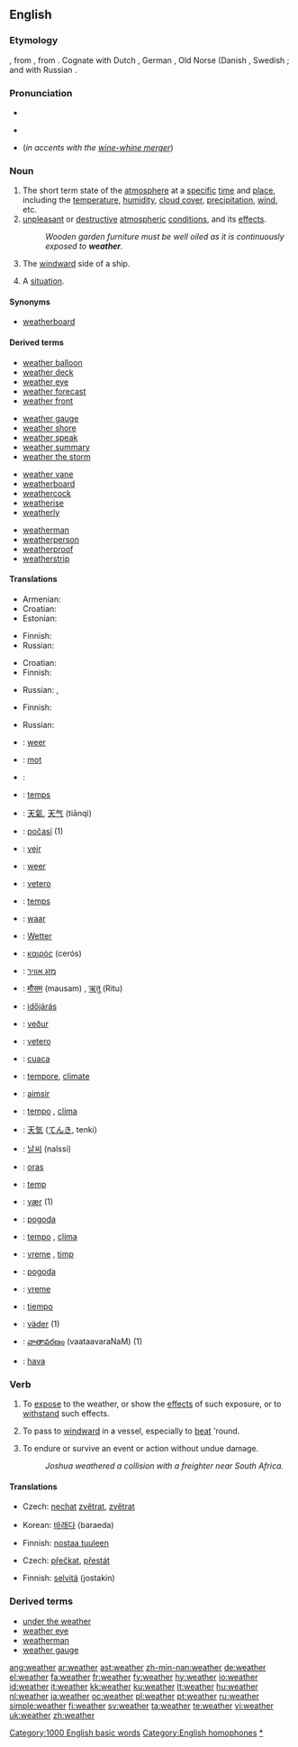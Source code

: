 {{wikipedia}}
==English==

===Etymology===
{{etyl|ang}} {{term|weder|lang=ang}}, from {{proto|Germanic|weđrom}}, from {{proto|Indo-European|wedʰrom}}.  Cognate with Dutch {{term|weer}}, German {{term|Wetter}}, Old Norse {{term|veðr}} (Danish {{term|vejr}}, Swedish {{term|väder}}; and with Russian {{term|вёдро||fair weather}}.

===Pronunciation===
* {{IPA|/ˈwɛðɚ/}}
* {{audio|en-us-weather.ogg|Audio (US)}}
*: {{rhymes|ɛðə(r)}}
* {{homophones|wether|whether}} (''in accents with the [[wine-whine merger]]'')

===Noun===
{{en-noun|s|-}}

# The short term state of the [[atmosphere]] at a [[specific]] [[time]] and [[place]], including the [[temperature]], [[humidity]], [[cloud cover]], [[precipitation]], [[wind]], etc.
# [[unpleasant]] or [[destructive]] [[atmospheric]] [[condition]]s, and its [[effect]]s.
#: ''Wooden garden furniture must be well oiled as it is continuously exposed to '''weather'''.''
# {{nautical}} The [[windward]] side of a ship.
# {{countable|figurative}} A [[situation]].

====Synonyms====
* {{sense|windward side}} [[weatherboard]]

====Derived terms====
{{top4}}
* [[weather balloon]]
* [[weather deck]]
* [[weather eye]]
* [[weather forecast]]
* [[weather front]]
{{mid4}}
* [[weather gauge]]
* [[weather shore]]
* [[weather speak]]
* [[weather summary]]
* [[weather the storm]]
{{mid4}}
* [[weather vane]]
* [[weatherboard]]
* [[weathercock]]
* [[weatherise]]
* [[weatherly]]
{{mid4}}
* [[weatherman]]
* [[weatherperson]]
* [[weatherproof]]
* [[weatherstrip]]
{{bottom}}

====Translations====
{{trans-top|state of the atmosphere}}
* Armenian: {{t|hy|եղանակ|sc=Armn|tr=eġanak}}
* Croatian: {{t|hr|vrijeme|alt=vrijéme|n}}
* Estonian: {{t|et|ilm}}
{{trans-mid}}
* Finnish: {{t|fi|sää}}
* Russian: {{t|ru|погода|f|sc=Cyrl|tr=pogóda}}
{{trans-bottom}}

{{trans-top|unpleasant or destructive atmospheric conditions}}
* Croatian: {{t|hr|vrijeme|alt=vrijéme|n}}
* Finnish: {{t|fi|sää|alt=säät|p}}
{{trans-mid}}
* Russian: {{t|ru|непогода|f|sc=Cyrl|tr=n'epogóda}}, {{t|ru|ненастье|n|sc=Cyrl|tr=n'enást'je}}
{{trans-bottom}}

{{trans-top|nautical: windward side of a ship}}
* Finnish: {{t|fi|ylähanka}}
{{trans-mid}}
* Russian: {{t|ru|наветренная сторона|f|sc=Cyrl|tr=nav'étr'ennaja storoná}}
{{trans-bottom}}

{{trans-see|situation}}

{{checktrans-top}}
* {{ttbc|Afrikaans}}: [[weer]]
* {{ttbc|Albanian}}: [[mot]] {{m}}
* {{ttbc|Arabic}}: {{Arab|[[طقس]]}} {{unicode|(ʈaqs)}} {{m}}
* {{ttbc|Catalan}}: [[temps]] {{m}}
* {{ttbc|Chinese}}: [[天氣]], [[天气]] (tiānqì)
* {{ttbc|Czech}}: [[počasí]] {{n}} (1)
* {{ttbc|Danish}}: [[vejr]] {{n}}
* {{ttbc|Dutch}}: [[weer]] {{n}}
* {{ttbc|Esperanto}}: [[vetero]]
* {{ttbc|French}}: [[temps]] {{m}}
* {{ttbc|West Frisian}}: [[waar]] {{n}}
* {{ttbc|German}}: [[Wetter]] {{n}}
* {{ttbc|Greek}}: [[καιρός]] (cerós) {{m}}
* {{ttbc|Hebrew}}: [[מזג אוויר]]
* {{ttbc|Hindi}}: [[मौसम]] (mausam) {{m}}, [[ऋतु]] (Ritu) {{m}}
* {{ttbc|Hungarian}}: [[időjárás]]
* {{ttbc|Icelandic}}: [[veður]] {{n}}
{{trans-mid}}
* {{ttbc|Ido}}: [[vetero]]
* {{ttbc|Indonesian}}: [[cuaca]]
* {{ttbc|Interlingua}}: [[tempore]], [[climate]]
* {{ttbc|Irish}}: [[aimsir]]
* {{ttbc|Italian}}: [[tempo]] {{m}}, [[clima]] {{m}}
* {{ttbc|Japanese}}: [[天気]] ([[てんき]], tenki)
* {{ttbc|Korean}}: [[날씨]] (nalssi)
* {{ttbc|Lithuanian}}: [[oras]] {{m}}
* {{ttbc|Maltese}}: [[temp]] {{m}}
* {{ttbc|Norwegian}}: [[vær]] {{n}} (1)
* {{ttbc|Polish}}: [[pogoda]] {{f}}
* {{ttbc|Portuguese}}: [[tempo]] {{m}}, [[clima]] {{m}}
* {{ttbc|Romanian}}: [[vreme]] {{f}}, [[timp]] {{n}}
* {{ttbc|Serbian}}: [[pogoda]] {{f}}
* {{ttbc|Slovene}}: [[vreme]] {{n}}
* {{ttbc|Spanish}}: [[tiempo]] {{m}}
* {{ttbc|Swedish}}: [[väder]] {{n}} (1)
* {{ttbc|Telugu}}: [[వాతావరణం]] (vaataavaraNaM) (1)
* {{ttbc|Turkish}}: [[hava]]
{{trans-bottom}}

===Verb===
{{en-verb}}

# To [[expose]] to the weather, or show the [[effect]]s of such exposure, or to [[withstand]] such effects.
# {{nautical}} To pass to [[windward]] in a vessel, especially to [[beat]] 'round.
# {{nautical}} To endure or survive an event or action without undue damage.
#: ''Joshua weathered a collision with a freighter near South Africa.''

====Translations====
{{trans-top|to expose to weather}}
* Czech: [[nechat]] [[zvětrat]], [[zvětrat]]
{{trans-mid}}
* Korean: [[바래다]] (baraeda)
{{trans-bottom}}

{{trans-top|to pass to windward}}
* Finnish: [[nostaa tuuleen]]
{{trans-mid}}
{{trans-bottom}}

{{trans-top|to endure an event}}
* Czech: [[přečkat]], [[přestát]]
{{trans-mid}}
* Finnish: [[selvitä]] (jostakin)
{{trans-bottom}}

===Derived terms===
* [[under the weather]]
* [[weather eye]]
* [[weatherman]]
* [[weather gauge]]

[[Category:1000 English basic words]]
[[Category:English homophones]]
[[Category:Weather|*]]

[[ang:weather]]
[[ar:weather]]
[[ast:weather]]
[[zh-min-nan:weather]]
[[de:weather]]
[[el:weather]]
[[fa:weather]]
[[fr:weather]]
[[fy:weather]]
[[hy:weather]]
[[io:weather]]
[[id:weather]]
[[it:weather]]
[[kk:weather]]
[[ku:weather]]
[[lt:weather]]
[[hu:weather]]
[[nl:weather]]
[[ja:weather]]
[[oc:weather]]
[[pl:weather]]
[[pt:weather]]
[[ru:weather]]
[[simple:weather]]
[[fi:weather]]
[[sv:weather]]
[[ta:weather]]
[[te:weather]]
[[vi:weather]]
[[uk:weather]]
[[zh:weather]]